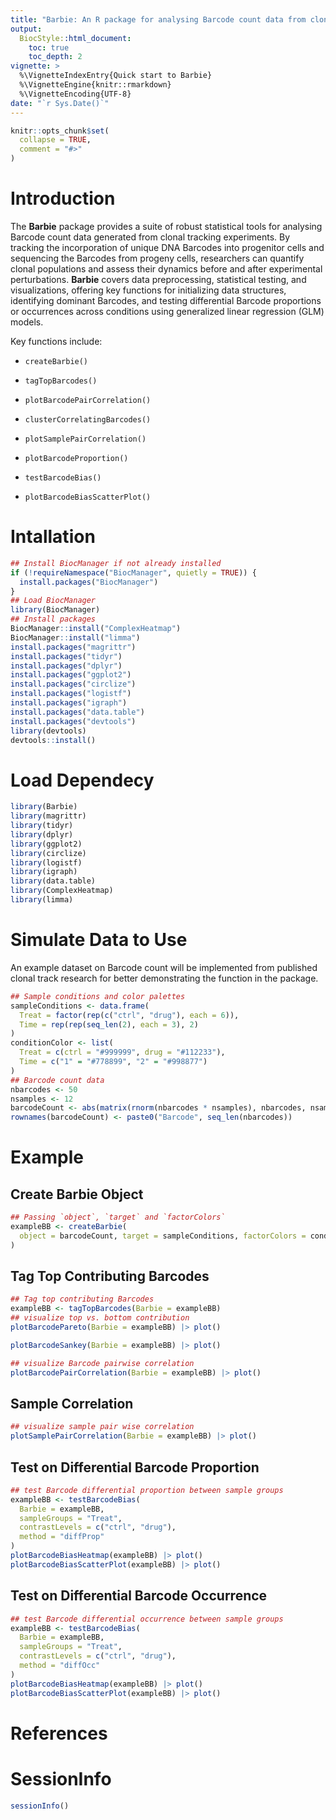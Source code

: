 ```yaml
---
title: "Barbie: An R package for analysing Barcode count data from clonal tracking experiments"
output: 
  BiocStyle::html_document:
    toc: true
    toc_depth: 2
vignette: >
  %\VignetteIndexEntry{Quick start to Barbie}
  %\VignetteEngine{knitr::rmarkdown}
  %\VignetteEncoding{UTF-8}
date: "`r Sys.Date()`"
---
```


```r
knitr::opts_chunk$set(
  collapse = TRUE,
  comment = "#>"
)
```

# Introduction

The **Barbie** package provides a suite of robust statistical tools for analysing Barcode count data generated from clonal tracking experiments. By tracking the incorporation of unique DNA Barcodes into progenitor cells and sequencing the Barcodes from progeny cells, researchers can quantify clonal populations and assess their dynamics before and after experimental perturbations. **Barbie** covers data preprocessing, statistical testing, and visualizations, offering key functions for initializing data structures, identifying dominant Barcodes, and testing differential Barcode proportions or occurrences across conditions using generalized linear regression (GLM) models.

Key functions include:

 * `createBarbie()`
 
 * `tagTopBarcodes()`
 
 * `plotBarcodePairCorrelation()`
 
 * `clusterCorrelatingBarcodes()`
 
 * `plotSamplePairCorrelation()`
 
 * `plotBarcodeProportion()`
 
 * `testBarcodeBias()`
 
 * `plotBarcodeBiasScatterPlot()`

# Intallation

```r
## Install BiocManager if not already installed
if (!requireNamespace("BiocManager", quietly = TRUE)) {
  install.packages("BiocManager")
}
## Load BiocManager
library(BiocManager)
## Install packages
BiocManager::install("ComplexHeatmap")
BiocManager::install("limma")
install.packages("magrittr")
install.packages("tidyr")
install.packages("dplyr")
install.packages("ggplot2")
install.packages("circlize")
install.packages("logistf")
install.packages("igraph")
install.packages("data.table")
install.packages("devtools")
library(devtools)
devtools::install()
```

# Load Dependecy

```r
library(Barbie)
library(magrittr)
library(tidyr)
library(dplyr)
library(ggplot2)
library(circlize)
library(logistf)
library(igraph)
library(data.table)
library(ComplexHeatmap)
library(limma)
```

# Simulate Data to Use

An example dataset on Barcode count will be implemented from published clonal track research for better demonstrating the function in the package.

```r
## Sample conditions and color palettes
sampleConditions <- data.frame(
  Treat = factor(rep(c("ctrl", "drug"), each = 6)),
  Time = rep(rep(seq_len(2), each = 3), 2)
)
conditionColor <- list(
  Treat = c(ctrl = "#999999", drug = "#112233"),
  Time = c("1" = "#778899", "2" = "#998877")
)
## Barcode count data
nbarcodes <- 50
nsamples <- 12
barcodeCount <- abs(matrix(rnorm(nbarcodes * nsamples), nbarcodes, nsamples))
rownames(barcodeCount) <- paste0("Barcode", seq_len(nbarcodes))
```

# Example

## Create Barbie Object

```r
## Passing `object`, `target` and `factorColors`
exampleBB <- createBarbie(
  object = barcodeCount, target = sampleConditions, factorColors = conditionColor
)
```

## Tag Top Contributing Barcodes

```r
## Tag top contributing Barcodes
exampleBB <- tagTopBarcodes(Barbie = exampleBB)
## visualize top vs. bottom contribution
plotBarcodePareto(Barbie = exampleBB) |> plot()
```

```r
plotBarcodeSankey(Barbie = exampleBB) |> plot()
```

```r
## visualize Barcode pairwise correlation
plotBarcodePairCorrelation(Barbie = exampleBB) |> plot()
```

## Sample Correlation

```r
## visualize sample pair wise correlation
plotSamplePairCorrelation(Barbie = exampleBB) |> plot()
```

## Test on Differential Barcode Proportion

```r
## test Barcode differential proportion between sample groups
exampleBB <- testBarcodeBias(
  Barbie = exampleBB,
  sampleGroups = "Treat",
  contrastLevels = c("ctrl", "drug"),
  method = "diffProp"
)
plotBarcodeBiasHeatmap(exampleBB) |> plot()
plotBarcodeBiasScatterPlot(exampleBB) |> plot()
```

## Test on Differential Barcode Occurrence

```r
## test Barcode differential occurrence between sample groups
exampleBB <- testBarcodeBias(
  Barbie = exampleBB,
  sampleGroups = "Treat",
  contrastLevels = c("ctrl", "drug"),
  method = "diffOcc"
)
plotBarcodeBiasHeatmap(exampleBB) |> plot()
plotBarcodeBiasScatterPlot(exampleBB) |> plot()
```

# References

# SessionInfo

```r
sessionInfo()
```
